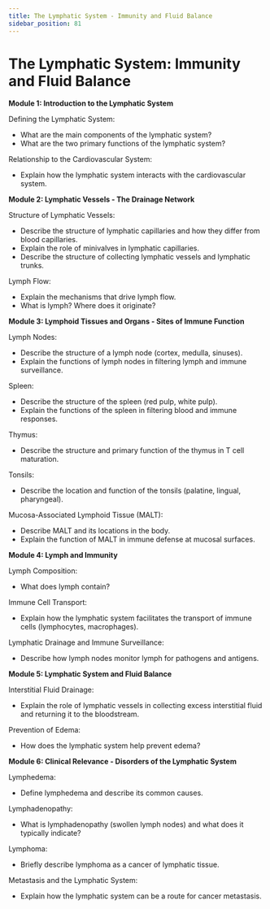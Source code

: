 ```yaml
---
title: The Lymphatic System - Immunity and Fluid Balance
sidebar_position: 81
---
```


# The Lymphatic System: Immunity and Fluid Balance

**Module 1: Introduction to the Lymphatic System**

Defining the Lymphatic System:
* What are the main components of the lymphatic system?
* What are the two primary functions of the lymphatic system?

Relationship to the Cardiovascular System:
* Explain how the lymphatic system interacts with the cardiovascular system.

**Module 2: Lymphatic Vessels - The Drainage Network**

Structure of Lymphatic Vessels:
* Describe the structure of lymphatic capillaries and how they differ from blood capillaries.
* Explain the role of minivalves in lymphatic capillaries.
* Describe the structure of collecting lymphatic vessels and lymphatic trunks.

Lymph Flow:
* Explain the mechanisms that drive lymph flow.
* What is lymph? Where does it originate?

**Module 3: Lymphoid Tissues and Organs - Sites of Immune Function**

Lymph Nodes:
* Describe the structure of a lymph node (cortex, medulla, sinuses).
* Explain the functions of lymph nodes in filtering lymph and immune surveillance.

Spleen:
* Describe the structure of the spleen (red pulp, white pulp).
* Explain the functions of the spleen in filtering blood and immune responses.

Thymus:
* Describe the structure and primary function of the thymus in T cell maturation.

Tonsils:
* Describe the location and function of the tonsils (palatine, lingual, pharyngeal).

Mucosa-Associated Lymphoid Tissue (MALT):
* Describe MALT and its locations in the body.
* Explain the function of MALT in immune defense at mucosal surfaces.

**Module 4: Lymph and Immunity**

Lymph Composition:
* What does lymph contain?

Immune Cell Transport:
* Explain how the lymphatic system facilitates the transport of immune cells (lymphocytes, macrophages).

Lymphatic Drainage and Immune Surveillance:
* Describe how lymph nodes monitor lymph for pathogens and antigens.

**Module 5: Lymphatic System and Fluid Balance**

Interstitial Fluid Drainage:
* Explain the role of lymphatic vessels in collecting excess interstitial fluid and returning it to the bloodstream.

Prevention of Edema:
* How does the lymphatic system help prevent edema?

**Module 6: Clinical Relevance - Disorders of the Lymphatic System**

Lymphedema:
* Define lymphedema and describe its common causes.

Lymphadenopathy:
* What is lymphadenopathy (swollen lymph nodes) and what does it typically indicate?

Lymphoma:
* Briefly describe lymphoma as a cancer of lymphatic tissue.

Metastasis and the Lymphatic System:
* Explain how the lymphatic system can be a route for cancer metastasis.
